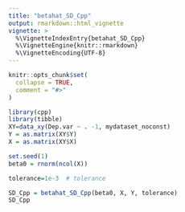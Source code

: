 ```yaml
---
title: "betahat_SD_Cpp"
output: rmarkdown::html_vignette
vignette: >
  %\VignetteIndexEntry{betahat_SD_Cpp}
  %\VignetteEngine{knitr::rmarkdown}
  %\VignetteEncoding{UTF-8}
---
```


```r
knitr::opts_chunk$set(
  collapse = TRUE,
  comment = "#>"
)
```

```r
library(cpp)
library(tibble)
XY=data_xy(Dep.var ~ . -1, mydataset_noconst)
Y = as.matrix(XY$Y)
X = as.matrix(XY$X)

set.seed(1)
beta0 = rnorm(ncol(X))

tolerance=1e-3  # tolerance

SD_Cpp = betahat_SD_Cpp(beta0, X, Y, tolerance)
SD_Cpp
```
